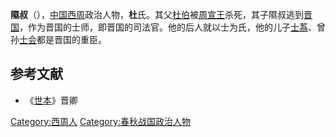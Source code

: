 {{先秦人物信息框
|名稱=隰叔
|姓=[[祁姓|祁]]
|氏=[[杜氏|杜]]
|名=隰叔
|字=
|别名=
|别字=
|諡号=
|官位=
|時代=春秋
|國家=晉國
|身份=[[晉國|晉國]][[士師_(周朝官名)|士師]]
|出生日期=
|逝世日期=
|父=[[杜伯|杜伯]]
|子女=[[士蒍|士蒍]]
}}
'''隰叔'''（{{bd|？||？||catIdx=D}}），[[中国|中国]][[西周|西周]]政治人物，'''杜'''氏。其父[[杜伯|杜伯]]被[[周宣王|周宣王]]杀死，其子隰叔逃到[[晋国|晋国]]，作为晋国的士师，即晋国的司法官。他的后人就以士为氏，他的儿子[[士蒍|士蒍]]、曾孙[[士会|士会]]都是晋国的重臣。
{{start box}}
{{s-before|[[杜伯|杜伯]]}}
{{s-title|[[晋国|晋国]]士氏|前8世纪左右}}
{{s-after|[[士蒍|士蒍]]}}
{{end box}}

==参考文献==
*《[[世本|世本]]》晋卿
[[Category:西周人|Category:西周人]]
[[Category:春秋战国政治人物|Category:春秋战国政治人物]]